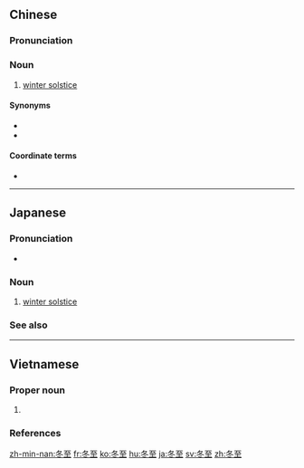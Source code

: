 ==Chinese==
{{zh-forms}}

===Pronunciation===
{{zh-pron
|m=dōngzhì
|c=dung1 zi3
|h=pfs=tûng-chṳ
|mn=tang-chì
|cat=n
}}

===Noun===
{{zh-noun}}

# [[winter solstice]]

====Synonyms====
* {{zh-l|南至}}
* {{zh-l|冬節}}

====Coordinate terms====
* {{zh-l|夏至}}

----

==Japanese==
{{ja-kanjitab|とう|し|k2=じ|yomi=on}}

===Pronunciation===
* {{ja-pron|とうじ|y=o|acc=0|acc_ref=NHK}}

===Noun===
{{ja-noun|とうじ}}

# [[winter solstice]]

===See also===
{{list:solar terms/ja}}

----

==Vietnamese==
{{vi-hantutab}}

===Proper noun===
{{vi-hantu}}

# {{han tu form of|đông chí|[[winter solstice]]}}
===References===
<references/>

[[zh-min-nan:冬至]]
[[fr:冬至]]
[[ko:冬至]]
[[hu:冬至]]
[[ja:冬至]]
[[sv:冬至]]
[[zh:冬至]]